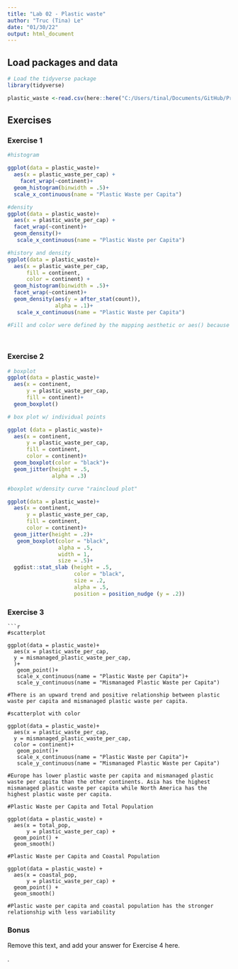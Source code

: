 ```yaml
---
title: "Lab 02 - Plastic waste"
author: "Truc (Tina) Le"
date: "01/30/22"
output: html_document
---
```


## Load packages and data

```r
# Load the tidyverse package
library(tidyverse)
```

```r
plastic_waste <-read.csv(here::here("C:/Users/tinal/Documents/GitHub/ProgDataClass/data/plastic-waste.csv"))
```

## Exercises

### Exercise 1

```r
#histogram 

ggplot(data = plastic_waste)+
  aes(x = plastic_waste_per_cap) +
    facet_wrap(~continent)+
  geom_histogram(binwidth = .5)+
  scale_x_continuous(name = "Plastic Waste per Capita")

#density
ggplot(data = plastic_waste)+
  aes(x = plastic_waste_per_cap) +
  facet_wrap(~continent)+
  geom_density()+
   scale_x_continuous(name = "Plastic Waste per Capita")

#history and density
ggplot(data = plastic_waste)+
  aes(x = plastic_waste_per_cap, 
      fill = continent,
      color = continent) +
  geom_histogram(binwidth = .5)+
  facet_wrap(~continent)+
  geom_density(aes(y = after_stat(count)),
               alpha = .1)+
   scale_x_continuous(name = "Plastic Waste per Capita")

#Fill and color were defined by the mapping aesthetic or aes() because we wanted to apply the color to both the graph and the chart. The alpha level was directly inputted into the geom since we only wanted to change the opacity for the density graph.
 
  
```

### Exercise 2

```r
# boxplot
ggplot(data = plastic_waste)+
  aes(x = continent,
      y = plastic_waste_per_cap,
      fill = continent)+
  geom_boxplot()

# box plot w/ individual points

ggplot (data = plastic_waste)+
  aes(x = continent,
      y = plastic_waste_per_cap,
      fill = continent,
      color = continent)+
  geom_boxplot(color = "black")+
  geom_jitter(height = .5,
              alpha = .3)

#boxplot w/density curve "raincloud plot"

ggplot(data = plastic_waste)+
  aes(x = continent,
      y = plastic_waste_per_cap,
      fill = continent,
      color = continent)+
  geom_jitter(height = .2)+
   geom_boxplot(color = "black",
                alpha = .5,
                width = 1,
                size = .5)+
  ggdist::stat_slab (height = .5,
                     color = "black",
                     size = .2,
                     alpha = .5,
                     position = position_nudge (y = .2))
```

### Exercise 3

```plastic-waste-per-capita

```r
#scatterplot

ggplot(data = plastic_waste)+
  aes(x = plastic_waste_per_cap,
  y = mismanaged_plastic_waste_per_cap,
  )+
   geom_point()+
   scale_x_continuous(name = "Plastic Waste per Capita")+
   scale_y_continuous(name = "Mismanaged Plastic Waste per Capita")

#There is an upward trend and positive relationship between plastic waste per capita and mismanaged plastic waste per capita.

#scatterplot with color

ggplot(data = plastic_waste)+
  aes(x = plastic_waste_per_cap,
  y = mismanaged_plastic_waste_per_cap,
  color = continent)+
   geom_point()+
   scale_x_continuous(name = "Plastic Waste per Capita")+
   scale_y_continuous(name = "Mismanaged Plastic Waste per Capita")

#Europe has lower plastic waste per capita and mismanaged plastic waste per capita than the other continents. Asia has the highest mismanaged plastic waste per capita while North America has the highest plastic waste per capita.

#Plastic Waste per Capita and Total Population

ggplot(data = plastic_waste) +
  aes(x = total_pop,
      y = plastic_waste_per_cap) +
  geom_point() +
  geom_smooth()

#Plastic Waste per Capita and Coastal Population

ggplot(data = plastic_waste) +
  aes(x = coastal_pop,
      y = plastic_waste_per_cap) +
  geom_point() +
  geom_smooth()

#Plastic waste per capita and coastal population has the stronger relationship with less variability
```

### Bonus

Remove this text, and add your answer for Exercise 4 here.


.
